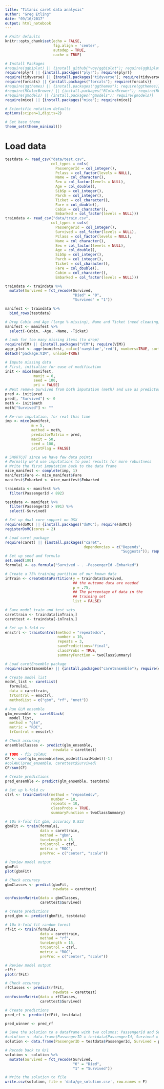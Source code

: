 ```yaml
---
title: "Titanic caret data analysis"
author: "Greg Etling"
date: "09/16/2017"
output: html_notebook
---
```


```r
# Knitr defaults
knitr::opts_chunk$set(echo = FALSE,
                      fig.align = 'center', 
                      autodep = TRUE,
                      cache = TRUE)

# Install Packages
#require(ggbiplot) || {install_github("vqv/ggbiplot"); require(ggbiplot)}
require(plyr) || {install.packages("plyr"); require(plyr)}
require(tidyverse) || {install.packages("tidyverse"); require(tidyverse)}
require(forcats) || {install.packages("forcats"); require(forcats)}
#require(ggthemes) || {install.packages("ggthemes"); require(ggthemes)}
#require(RColorBrewer) || {install.packages("RColorBrewer"); require(RColorBrewer)}
#require(gmodels) || {install.packages("gmodels"); require(gmodels)}
require(mice) || {install.packages("mice"); require(mice)}

# Scientific notation defaults
options(scipen=1,digits=2)

# Set base theme
theme_set(theme_minimal())
```
# Load data
```r
testdata <- read_csv("data/test.csv",
                     col_types = cols(
                       PassengerId = col_integer(),
                       Pclass = col_factor(levels = NULL),
                       Name = col_character(),
                       Sex = col_factor(levels = NULL),
                       Age = col_double(),
                       SibSp = col_integer(),
                       Parch = col_integer(),
                       Ticket = col_character(),
                       Fare = col_double(),
                       Cabin = col_character(),
                       Embarked = col_factor(levels = NULL)))
traindata <- read_csv("data/train.csv",
                     col_types = cols(
                       PassengerId = col_integer(),
                       Survived = col_factor(levels = NULL),
                       Pclass = col_factor(levels = NULL),
                       Name = col_character(),
                       Sex = col_factor(levels = NULL),
                       Age = col_double(),
                       SibSp = col_integer(),
                       Parch = col_integer(),
                       Ticket = col_character(),
                       Fare = col_double(),
                       Cabin = col_character(),
                       Embarked = col_factor(levels = NULL)))

traindata <- traindata %>% 
  mutate(Survived = fct_recode(Survived, 
                               "Died" = "0", 
                               "Survived" = "1"))

manifest <- traindata %>%
  bind_rows(testdata)
```

```r
# Drop Cabin and Age (large % missing), Name and Ticket (need cleaning)
manifest <- manifest %>%
  select(-Cabin, -Age, -Name, -Ticket)
```

```r
# Look for too many missing items (to drop)
require(VIM) || {install.packages("VIM"); require(VIM)}
aggr_plot <- aggr(manifest, col=c('navyblue','red'), numbers=TRUE, sortVars=TRUE, labels=names(data), cex.axis=.7, gap=3, ylab=c("Histogram of missing data","Pattern"))
detach("package:VIM", unload=TRUE)

# Impute missing data
# First, initialize for ease of modification
init <- mice(manifest, 
             maxit = 0, 
             seed = 100, 
             pri = FALSE)
# Next remove Survived from both imputation (meth) and use as predictor (pred)
pred <- init$pred
pred[, "Survived"] <- 0
meth <- init$meth
meth["Survived"] <- ""

# Re-run imputation, for real this time
imp <- mice(manifest,
            m = 5,
            method = meth, 
            predictorMatrix = pred, 
            maxit = 50,
            seed = 100,
            printFlag = FALSE)

# SHORTCUT since we have few data points
# Normally we'd use imputations to pool results for more robustness
# Write the first imputation back to the data frame
mice_manifest <- complete(imp, 1)
manifest$Fare <- mice_manifest$Fare
manifest$Embarked <- mice_manifest$Embarked
```

```r
traindata <- manifest %>% 
  filter(PassengerId < 892)

testdata <- manifest %>% 
  filter(PassengerId > 891) %>%
  select(-Survived)
```

```r
# Set up dual core support on OSX
require(doMC) || {install.packages("doMC"); require(doMC)}
registerDoMC(cores = 2)

# Load caret package
require(caret) || {install.packages("caret", 
                                    dependencies = c("Depends", 
                                                     "Suggests")); require(caret)}
# Set up seed and formula
set.seed(100)
formula1 <- as.formula("Survived ~ . -PassengerId -Embarked")
```

```r
# Create a 75% training partition of our known data
inTrain <- createDataPartition(y = traindata$Survived,
                               ## the outcome data are needed
                               p = .75,
                               ## The percentage of data in the
                               ## training set
                               list = FALSE)

# Save model train and test sets
carettrain <- traindata[inTrain,]
carettest <- traindata[-inTrain,]
```

```r
# Set up k-fold cv
ensctrl <- trainControl(method = "repeatedcv",
                        number = 10,
                        repeats = 3,
                        savePredictions="final",
                        classProbs = TRUE,
                        summaryFunction = twoClassSummary)
```

```r
# Load caretEnsemble package
require(caretEnsemble) || {install.packages("caretEnsemble"); require(caretEnsemble)}

# Create model list
model_list <- caretList(
  formula1, 
  data = carettrain,
  trControl = ensctrl,
  methodList = c("gbm", "rf", "nnet"))
  
# Run GLM ensemble
glm_ensemble <- caretStack(
  model_list,
  method = "glm",
  metric = "ROC",
  trControl = ensctrl)

# Check accuracy
ensembleClasses <- predict(glm_ensemble, 
                      newdata = carettest)
# TODO - fix colAUC
CF <- coef(glm_ensemble$ens_model$finalModel)[-1]
#colAUC(pred_ensemble, carettest$Survived)
CF/sum(CF)

# Create predictions
pred_ensemble <- predict(glm_ensemble, testdata)
```


```r
# Set up k-fold cv
ctrl <- trainControl(method = "repeatedcv",
                     number = 10,
                     repeats = 10,
                     classProbs = TRUE,
                     summaryFunction = twoClassSummary)
```

```r
# 10x k-fold fit gbm, accuracy 0.833
gbmFit <- train(formula1,
                data = carettrain,
                method = "gbm",
                tuneLength = 15,
                trControl = ctrl,
                metric = "ROC",
                preProc = c("center", "scale"))

# Review model output
gbmFit
plot(gbmFit)

# Check accuracy
gbmClasses <- predict(gbmFit, 
                      newdata = carettest)

confusionMatrix(data = gbmClasses, 
                carettest$Survived)

# Create predictions
pred_gbm <- predict(gbmFit, testdata)
```

```r
# 10x k-fold fit random forest
rfFit <- train(formula1,
                data = carettrain,
                method = "rf",
                tuneLength = 15,
                trControl = ctrl,
                metric = "ROC",
                preProc = c("center", "scale"))

# Review model output
rfFit
plot(rfFit)

# Check accuracy
rfClasses <- predict(rfFit, 
                      newdata = carettest)
confusionMatrix(data = rfClasses, 
                carettest$Survived)

# Create predictions
pred_rf <- predict(rfFit, testdata)
```

```r
pred_winner <- pred_rf

# Save the solution to a dataframe with two columns: PassengerId and Survived (prediction)
#solution <- data.frame(PassengerID = testdata$PassengerId, Survived = ifelse(pred_winner > 0.5,1,0))
solution <- data.frame(PassengerID = testdata$PassengerId, Survived = pred_winner)

# Recode back to 0/1
solution <- solution %>% 
  mutate(Survived = fct_recode(Survived,
                               "0" = "Died", 
                               "1" = "Survived"))

# Write the solution to file
write.csv(solution, file = 'data/ge_solution.csv', row.names = F)
```

